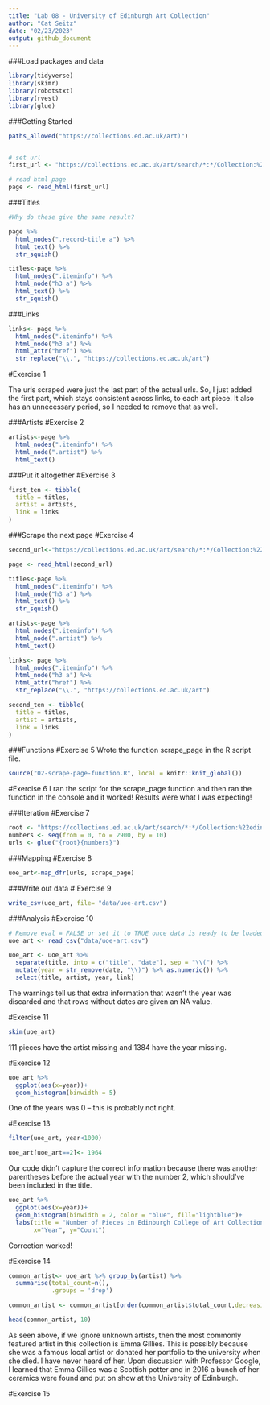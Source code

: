 ```yaml
---
title: "Lab 08 - University of Edinburgh Art Collection"
author: "Cat Seitz"
date: "02/23/2023"
output: github_document
---
```


###Load packages and data

```r
library(tidyverse) 
library(skimr)
library(robotstxt)
library(rvest)
library(glue)
```


###Getting Started

```r


paths_allowed("https://collections.ed.ac.uk/art)")



```

```r

# set url
first_url <- "https://collections.ed.ac.uk/art/search/*:*/Collection:%22edinburgh+college+of+art%7C%7C%7CEdinburgh+College+of+Art%22?offset=0"

# read html page
page <- read_html(first_url)

```

###Titles

```r

#Why do these give the same result?

page %>%
  html_nodes(".record-title a") %>%
  html_text() %>%
  str_squish()

titles<-page %>%
  html_nodes(".iteminfo") %>%
  html_node("h3 a") %>%
  html_text() %>%
  str_squish()

```

###Links

```r
  
links<- page %>%
  html_nodes(".iteminfo") %>%
  html_node("h3 a") %>%
  html_attr("href") %>%
  str_replace("\\.", "https://collections.ed.ac.uk/art")

```
#Exercise 1

The urls scraped were just the last part of the actual urls. So, I just added the first part, which stays consistent across links, to each art piece. It also has an unnecessary period, so I needed to remove that as well. 

###Artists
#Exercise 2

```r
artists<-page %>%
  html_nodes(".iteminfo") %>%
  html_node(".artist") %>%
  html_text()

```

###Put it altogether
#Exercise 3

```r

first_ten <- tibble(
  title = titles,
  artist = artists,
  link = links
)

```

###Scrape the next page
#Exercise 4

```r

second_url<-"https://collections.ed.ac.uk/art/search/*:*/Collection:%22edinburgh+college+of+art%7C%7C%7CEdinburgh+College+of+Art%22?offset=10"

page <- read_html(second_url)

titles<-page %>%
  html_nodes(".iteminfo") %>%
  html_node("h3 a") %>%
  html_text() %>%
  str_squish()

artists<-page %>%
  html_nodes(".iteminfo") %>%
  html_node(".artist") %>%
  html_text()

links<- page %>%
  html_nodes(".iteminfo") %>%
  html_node("h3 a") %>%
  html_attr("href") %>%
  str_replace("\\.", "https://collections.ed.ac.uk/art")

second_ten <- tibble(
  title = titles,
  artist = artists,
  link = links
)

```

###Functions
#Exercise 5
Wrote the function scrape_page in the R script file. 

```r

source("02-scrape-page-function.R", local = knitr::knit_global())

```

#Exercise 6
I ran the script for the scrape_page function and then ran the function in the console and it worked! Results were what I was expecting!

###Iteration
#Exercise 7

```r

root <- "https://collections.ed.ac.uk/art/search/*:*/Collection:%22edinburgh+college+of+art%7C%7C%7CEdinburgh+College+of+Art%22?offset="
numbers <- seq(from = 0, to = 2900, by = 10)
urls <- glue("{root}{numbers}")

```

###Mapping
#Exercise 8

```r

uoe_art<-map_dfr(urls, scrape_page)

```

###Write out data
# Exercise 9

```r

write_csv(uoe_art, file= "data/uoe-art.csv")

```

###Analysis
#Exercise 10


```r
# Remove eval = FALSE or set it to TRUE once data is ready to be loaded
uoe_art <- read_csv("data/uoe-art.csv")
```

```r
uoe_art <- uoe_art %>%
  separate(title, into = c("title", "date"), sep = "\\(") %>%
  mutate(year = str_remove(date, "\\)") %>% as.numeric()) %>%
  select(title, artist, year, link)
```
The warnings tell us that extra information that wasn't the year was discarded and that rows without dates are given an NA value. 

#Exercise 11

```r

skim(uoe_art)

```

111 pieces have the artist missing and 1384 have the year missing. 


#Exercise 12

```r

uoe_art %>%
  ggplot(aes(x=year))+
  geom_histogram(binwidth = 5)

```

One of the years was 0 -- this is probably not right.

#Exercise 13

```r

filter(uoe_art, year<1000)

uoe_art[uoe_art==2]<- 1964

```

Our code didn't capture the correct information because there was another parentheses before the actual year with the number 2, which should've been included in the title.  

```r

uoe_art %>%
  ggplot(aes(x=year))+
  geom_histogram(binwidth = 2, color = "blue", fill="lightblue")+
  labs(title = "Number of Pieces in Edinburgh College of Art Collection by Year",
       x="Year", y="Count")

```

Correction worked!

#Exercise 14

```r

common_artist<- uoe_art %>% group_by(artist) %>% 
  summarise(total_count=n(),
            .groups = 'drop')

common_artist <- common_artist[order(common_artist$total_count,decreasing=TRUE),]

head(common_artist, 10)
```

As seen above, if we ignore unknown artists, then the most commonly featured artist in this collection is Emma Gillies. This is possibly because she was a famous local artist or donated her portfolio to the university when she died. I have never heard of her. Upon discussion with Professor Google, I learned that Emma Gillies was a Scottish potter and in 2016 a bunch of her ceramics were found and put on show at the University of Edinburgh. 

#Exercise 15











